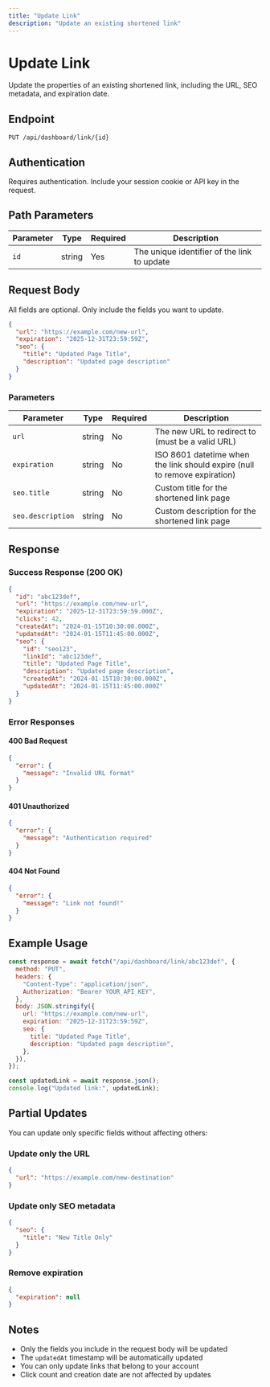 ```yaml
---
title: "Update Link"
description: "Update an existing shortened link"
---
```


# Update Link

Update the properties of an existing shortened link, including the URL, SEO metadata, and expiration date.

## Endpoint

```
PUT /api/dashboard/link/{id}
```

## Authentication

Requires authentication. Include your session cookie or API key in the request.

## Path Parameters

| Parameter | Type   | Required | Description                                 |
| --------- | ------ | -------- | ------------------------------------------- |
| `id`      | string | Yes      | The unique identifier of the link to update |

## Request Body

All fields are optional. Only include the fields you want to update.

```json
{
  "url": "https://example.com/new-url",
  "expiration": "2025-12-31T23:59:59Z",
  "seo": {
    "title": "Updated Page Title",
    "description": "Updated page description"
  }
}
```

### Parameters

| Parameter         | Type   | Required | Description                                                               |
| ----------------- | ------ | -------- | ------------------------------------------------------------------------- |
| `url`             | string | No       | The new URL to redirect to (must be a valid URL)                          |
| `expiration`      | string | No       | ISO 8601 datetime when the link should expire (null to remove expiration) |
| `seo.title`       | string | No       | Custom title for the shortened link page                                  |
| `seo.description` | string | No       | Custom description for the shortened link page                            |

## Response

### Success Response (200 OK)

```json
{
  "id": "abc123def",
  "url": "https://example.com/new-url",
  "expiration": "2025-12-31T23:59:59.000Z",
  "clicks": 42,
  "createdAt": "2024-01-15T10:30:00.000Z",
  "updatedAt": "2024-01-15T11:45:00.000Z",
  "seo": {
    "id": "seo123",
    "linkId": "abc123def",
    "title": "Updated Page Title",
    "description": "Updated page description",
    "createdAt": "2024-01-15T10:30:00.000Z",
    "updatedAt": "2024-01-15T11:45:00.000Z"
  }
}
```

### Error Responses

#### 400 Bad Request

```json
{
  "error": {
    "message": "Invalid URL format"
  }
}
```

#### 401 Unauthorized

```json
{
  "error": {
    "message": "Authentication required"
  }
}
```

#### 404 Not Found

```json
{
  "error": {
    "message": "Link not found!"
  }
}
```

## Example Usage

```javascript
const response = await fetch("/api/dashboard/link/abc123def", {
  method: "PUT",
  headers: {
    "Content-Type": "application/json",
    Authorization: "Bearer YOUR_API_KEY",
  },
  body: JSON.stringify({
    url: "https://example.com/new-url",
    expiration: "2025-12-31T23:59:59Z",
    seo: {
      title: "Updated Page Title",
      description: "Updated page description",
    },
  }),
});

const updatedLink = await response.json();
console.log("Updated link:", updatedLink);
```

## Partial Updates

You can update only specific fields without affecting others:

### Update only the URL

```json
{
  "url": "https://example.com/new-destination"
}
```

### Update only SEO metadata

```json
{
  "seo": {
    "title": "New Title Only"
  }
}
```

### Remove expiration

```json
{
  "expiration": null
}
```

## Notes

- Only the fields you include in the request body will be updated
- The `updatedAt` timestamp will be automatically updated
- You can only update links that belong to your account
- Click count and creation date are not affected by updates
